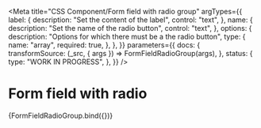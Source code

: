<!-- @license CC0-1.0 -->


<Meta
  title="CSS Component/Form field with radio group"
  argTypes={{
    label: {
      description: "Set the content of the label",
      control: "text",
    },
    name: {
      description: "Set the name of the radio button",
      control: "text",
    },
    options: {
      description: "Options for which there must be a the radio button",
      type: {
        name: "array",
        required: true,
      },
    },
  }}
  parameters={{
    docs: {
      transformSource: (_src, { args }) => FormFieldRadioGroup(args),
    },
    status: {
      type: "WORK IN PROGRESS",
    },
  }}
/>

# Form field with radio

<Canvas>
  <Story
    name="Form field with radio group"
    args={{
      label: "Which option do you like best?",
      name: "radiobutton",
      options: [
        {
          label: "Option 1",
          value: "1",
        },
        {
          checked: true,
          label: "Option 2",
          value: "2",
        },
        {
          label: "Option 3",
          value: "3",
        },
      ],
    }}
  >
    {FormFieldRadioGroup.bind({})}
  </Story>
</Canvas>

<ArgsTable story="Form field with radio group" />
